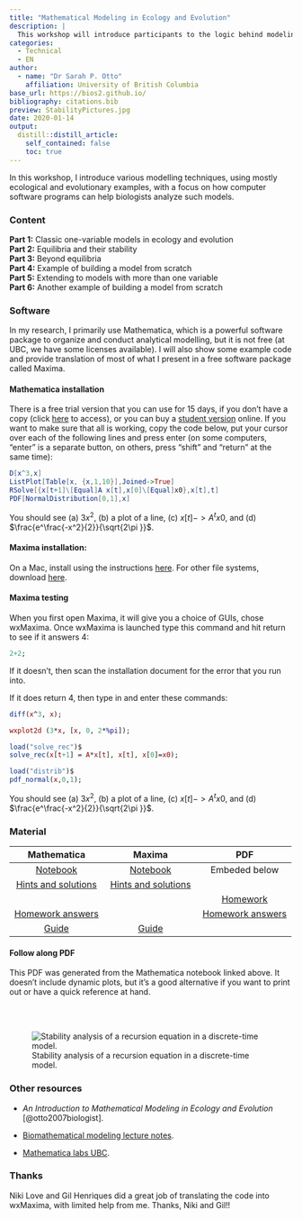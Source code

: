 ```yaml
---
title: "Mathematical Modeling in Ecology and Evolution"
description: |
  This workshop will introduce participants to the logic behind modeling in biology, focusing on developing equations, finding equilibria, analyzing stability, and running simulations.Techniques will be illustrated with the software tools, Mathematica and Maxima. This workshop was held in two parts: January 14 and January 16, 2020.
categories:
  - Technical
  - EN
author:
  - name: "Dr Sarah P. Otto"
    affiliation: University of British Columbia
base_url: https://bios2.github.io/
bibliography: citations.bib
preview: StabilityPictures.jpg
date: 2020-01-14
output:
  distill::distill_article:
    self_contained: false
    toc: true
---
```


In this workshop, I introduce various modelling techniques, using mostly ecological and evolutionary examples, with a focus on how computer software programs can help biologists analyze such models.  

### Content
**Part 1:**  Classic one-variable models in ecology and evolution  
**Part 2:**  Equilibria and their stability  
**Part 3:**  Beyond equilibria  
**Part 4:**  Example of building a model from scratch  
**Part 5:**  Extending to models with more than one variable  
**Part 6:**  Another example of building a model from scratch  

### Software
In my research, I primarily use Mathematica, which is a powerful software package to organize and conduct analytical modelling, but it is not free (at UBC, we have some licenses available). I will also show some example code and provide translation of most of what I present in a free software package called Maxima.  

#### Mathematica installation
There is a free trial version that you can use for 15 days, if you don't have a copy (click [here](http://www.wolfram.com/mathematica/trial/) to access), or you can buy a [student version](https://www.wolfram.com/mathematica/pricing/students/) online. If you want to make sure that all is working, copy the code below, put your cursor over each of the following lines and press enter (on some computers, "enter" is a separate button, on others, press "shift" and "return" at the same time):

```mathematica
D[x^3,x]
ListPlot[Table[x, {x,1,10}],Joined->True]
RSolve[{x[t+1]\[Equal]A x[t],x[0]\[Equal]x0},x[t],t]
PDF[NormalDistribution[0,1],x]
```
You should see (a) $3x^2$, (b) a plot of a line, (c) ${{x[t]->A^t x0}}$, and (d) $\frac{e^\frac{-x^2}{2}}{\sqrt{2\pi }}$.

#### Maxima installation:
On a Mac, install using the instructions [here](https://themaximalist.org/about/my-mac-os-installation/). For other file systems, download [here](https://sourceforge.net/projects/maxima/files/).

#### Maxima testing
When you first open Maxima, it will give you a choice of GUIs, chose wxMaxima.  Once wxMaxima is launched type this command and hit return to see if it answers 4:

```maxima
2+2;
```
If it doesn't, then scan the installation document for the error that you run into.

If it does return 4, then type in and enter these commands:

```maxima
diff(x^3, x);

wxplot2d (3*x, [x, 0, 2*%pi]);

load("solve_rec")$
solve_rec(x[t+1] = A*x[t], x[t], x[0]=x0);

load("distrib")$
pdf_normal(x,0,1);
```


You should see (a) $3x^2$, (b) a plot of a line, (c) ${{x[t]->A^t x0}}$, and (d) $\frac{e^\frac{-x^2}{2}}{\sqrt{2\pi }}$.



### Material

| Mathematica | Maxima | PDF |
| :---: | :---: | :---: |
| [Notebook](files/BIOS2_WorkshopMathematica.nb) | [Notebook](files/Bios2_WorkshopMaxima.wxmx) |  Embeded below |
| [Hints and solutions](files/BIOS2_WorkshopMathematicaSOLUTIONS.nb) | [Hints and solutions](files/Bios2_WorkshopMaximaSOLUTIONS.wxmx) | |
| | | [Homework](files/Homework1.pdf) |
| [Homework answers](files/HomeworkAnswers.nb) | | [Homework answers](files/HomeworkAnswers.pdf) |
| [Guide](files/MathematicaGuide.nb) | [Guide](files/MaximaQuickReference.wxm) | |


#### Follow along PDF

This PDF was generated from the Mathematica notebook linked above. It doesn't include dynamic plots, but it's a good alternative if you want to print out or have a quick reference at hand.  

<object data="files/otto1.nb.pdf" type="application/pdf" style="min-height:100vh;width:100%">
</object>
<br>
<br>

![Stability analysis of a recursion equation in a discrete-time model.](StabilityPictures.png)


### Other resources

* *An Introduction to Mathematical Modeling in Ecology and Evolution* [@otto2007biologist].  

* [Biomathematical modeling lecture notes](http://www.zoology.ubc.ca/~bio301/Bio301/Lectures.html).  

* [Mathematica labs UBC](http://www.zoology.ubc.ca/biomath/labs.htm).

### Thanks
Niki Love and Gil Henriques did a great job of translating the code into wxMaxima, with limited help from me. Thanks, Niki and Gil!!
